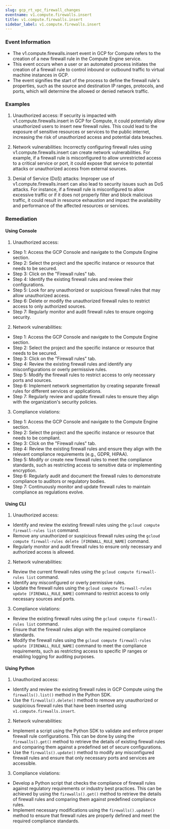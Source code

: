 ```yaml
--- 
slug: gcp_rt_vpc_firewall_changes
eventname: v1.compute.firewalls.insert
title: v1.compute.firewalls.insert
sidebar_label: v1.compute.firewalls.insert
---
```

                       
### Event Information

- The v1.compute.firewalls.insert event in GCP for Compute refers to the creation of a new firewall rule in the Compute Engine service.
- This event occurs when a user or an automated process initiates the creation of a firewall rule to control inbound or outbound traffic to virtual machine instances in GCP.
- The event signifies the start of the process to define the firewall rule's properties, such as the source and destination IP ranges, protocols, and ports, which will determine the allowed or denied network traffic.


### Examples

1. Unauthorized access: If security is impacted with v1.compute.firewalls.insert in GCP for Compute, it could potentially allow unauthorized users to insert new firewall rules. This could lead to the exposure of sensitive resources or services to the public internet, increasing the risk of unauthorized access and potential data breaches.

2. Network vulnerabilities: Incorrectly configuring firewall rules using v1.compute.firewalls.insert can create network vulnerabilities. For example, if a firewall rule is misconfigured to allow unrestricted access to a critical service or port, it could expose that service to potential attacks or unauthorized access from external sources.

3. Denial of Service (DoS) attacks: Improper use of v1.compute.firewalls.insert can also lead to security issues such as DoS attacks. For instance, if a firewall rule is misconfigured to allow excessive traffic or if it does not properly filter and block malicious traffic, it could result in resource exhaustion and impact the availability and performance of the affected resources or services.

### Remediation

#### Using Console

1. Unauthorized access:
- Step 1: Access the GCP Console and navigate to the Compute Engine section.
- Step 2: Select the project and the specific instance or resource that needs to be secured.
- Step 3: Click on the "Firewall rules" tab.
- Step 4: Identify the existing firewall rules and review their configurations.
- Step 5: Look for any unauthorized or suspicious firewall rules that may allow unauthorized access.
- Step 6: Delete or modify the unauthorized firewall rules to restrict access to only authorized sources.
- Step 7: Regularly monitor and audit firewall rules to ensure ongoing security.

2. Network vulnerabilities:
- Step 1: Access the GCP Console and navigate to the Compute Engine section.
- Step 2: Select the project and the specific instance or resource that needs to be secured.
- Step 3: Click on the "Firewall rules" tab.
- Step 4: Review the existing firewall rules and identify any misconfigurations or overly permissive rules.
- Step 5: Modify the firewall rules to restrict access to only necessary ports and sources.
- Step 6: Implement network segmentation by creating separate firewall rules for different services or applications.
- Step 7: Regularly review and update firewall rules to ensure they align with the organization's security policies.

3. Compliance violations:
- Step 1: Access the GCP Console and navigate to the Compute Engine section.
- Step 2: Select the project and the specific instance or resource that needs to be compliant.
- Step 3: Click on the "Firewall rules" tab.
- Step 4: Review the existing firewall rules and ensure they align with the relevant compliance requirements (e.g., GDPR, HIPAA).
- Step 5: Modify or create new firewall rules to meet the compliance standards, such as restricting access to sensitive data or implementing encryption.
- Step 6: Regularly audit and document the firewall rules to demonstrate compliance to auditors or regulatory bodies.
- Step 7: Continuously monitor and update firewall rules to maintain compliance as regulations evolve.

#### Using CLI

1. Unauthorized access:
- Identify and review the existing firewall rules using the `gcloud compute firewall-rules list` command.
- Remove any unauthorized or suspicious firewall rules using the `gcloud compute firewall-rules delete [FIREWALL_RULE_NAME]` command.
- Regularly monitor and audit firewall rules to ensure only necessary and authorized access is allowed.

2. Network vulnerabilities:
- Review the current firewall rules using the `gcloud compute firewall-rules list` command.
- Identify any misconfigured or overly permissive rules.
- Update the firewall rules using the `gcloud compute firewall-rules update [FIREWALL_RULE_NAME]` command to restrict access to only necessary sources and ports.

3. Compliance violations:
- Review the existing firewall rules using the `gcloud compute firewall-rules list` command.
- Ensure that the firewall rules align with the required compliance standards.
- Modify the firewall rules using the `gcloud compute firewall-rules update [FIREWALL_RULE_NAME]` command to meet the compliance requirements, such as restricting access to specific IP ranges or enabling logging for auditing purposes.

#### Using Python

1. Unauthorized access:
- Identify and review the existing firewall rules in GCP Compute using the `firewalls().list()` method in the Python SDK.
- Use the `firewalls().delete()` method to remove any unauthorized or suspicious firewall rules that have been inserted using `v1.compute.firewalls.insert`.

2. Network vulnerabilities:
- Implement a script using the Python SDK to validate and enforce proper firewall rule configurations. This can be done by using the `firewalls().get()` method to retrieve the details of existing firewall rules and comparing them against a predefined set of secure configurations.
- Use the `firewalls().update()` method to modify any misconfigured firewall rules and ensure that only necessary ports and services are accessible.

3. Compliance violations:
- Develop a Python script that checks the compliance of firewall rules against regulatory requirements or industry best practices. This can be achieved by using the `firewalls().get()` method to retrieve the details of firewall rules and comparing them against predefined compliance rules.
- Implement necessary modifications using the `firewalls().update()` method to ensure that firewall rules are properly defined and meet the required compliance standards.


 